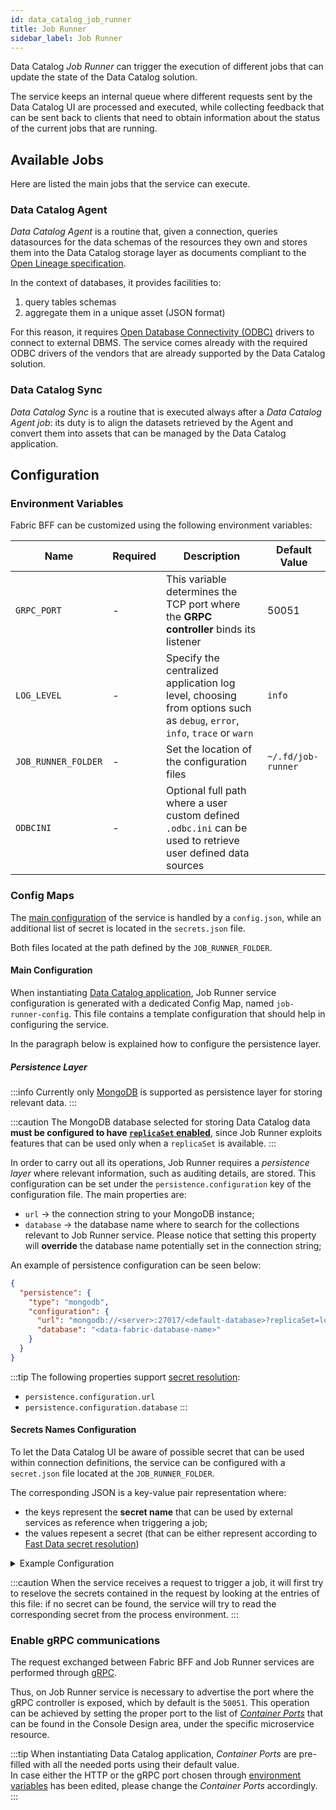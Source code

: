 ```yaml
---
id: data_catalog_job_runner
title: Job Runner
sidebar_label: Job Runner
---
```



Data Catalog _Job Runner_ can trigger the execution of different jobs that can update the state of the Data Catalog solution. 

The service keeps an internal queue where different requests sent by the Data Catalog UI are processed and executed, while collecting feedback
that can be sent back to clients that need to obtain information about the status of the current jobs that are running.

## Available Jobs

Here are listed the main jobs that the service can execute. 

### Data Catalog Agent

_Data Catalog Agent_ is a routine that, given a connection, queries datasources for the data schemas of the resources they own and stores them into the Data Catalog storage layer
as documents compliant to the [Open Lineage specification](https://openlineage.io/).

In the context of databases, it provides facilities to:

1. query tables schemas
2. aggregate them in a unique asset (JSON format)

For this reason, it requires [Open Database Connectivity (ODBC)](https://en.wikipedia.org/wiki/Open_Database_Connectivity) drivers to connect to external DBMS.
The service comes already with the required ODBC drivers of the vendors that are already supported by the Data Catalog solution.

### Data Catalog Sync

_Data Catalog Sync_ is a routine that is executed always after a _Data Catalog Agent job_: its duty is to align the datasets retrieved by the Agent and convert them
into assets that can be managed by the Data Catalog application.

## Configuration

### Environment Variables

Fabric BFF can be customized using the following environment variables:

| Name                          | Required | Description                                                                                                                       | Default Value                       |
|-------------------------------|----------|-----------------------------------------------------------------------------------------------------------------------------------|-------------------------------------|
| `GRPC_PORT`                   | -        | This variable determines the TCP port where the **GRPC controller** binds its listener                                            | 50051                               |
| `LOG_LEVEL`                   | -        | Specify the centralized application log level, choosing from options such as `debug`, `error`, `info`, `trace` or `warn`          | `info`                              |
| `JOB_RUNNER_FOLDER`           | -        | Set the location of the configuration files                                                                                       | `~/.fd/job-runner`                  |
| `ODBCINI`                     | -        | Optional full path where a user custom defined `.odbc.ini` can be used to retrieve user defined data sources                      |                                     |

### Config Maps

The [main configuration](#main-configuration) of the service is handled by a `config.json`, while an additional list of secret is located in the `secrets.json` file.

Both files located at the path defined by the `JOB_RUNNER_FOLDER`.

#### Main Configuration

When instantiating [Data Catalog application](/runtime_suite_applications/data-catalog/10_overview.md), Job Runner service configuration is generated with
a dedicated Config Map, named `job-runner-config`. This file contains a template configuration that should help in configuring the service.

<SchemaViewer schema={runnerSchema} example={bffConfigExample}/>

In the paragraph below is explained how to configure the persistence layer.

##### Persistence Layer


:::info
Currently only [MongoDB](https://mongodb.com/) is supported as persistence layer for storing relevant data.
:::

:::caution
The MongoDB database selected for storing Data Catalog data **must be configured to have [`replicaSet` enabled](https://www.mongodb.com/docs/manual/replication/)**, since
Job Runner exploits features that can be used only when a `replicaSet` is available.
:::

In order to carry out all its operations, Job Runner requires a _persistence layer_ where relevant information, such as auditing details, are stored. This configuration can be set under
the `persistence.configuration` key of the configuration file. The main properties are:

- `url` &rarr; the connection string to your MongoDB instance;
- `database` &rarr; the database name where to search for the  collections relevant to Job Runner service. Please notice that setting this property will **override** the database
name potentially set in the connection string;

An example of persistence configuration can be seen below:

```json
{
  "persistence": {
    "type": "mongodb",
    "configuration": {
      "url": "mongodb://<server>:27017/<default-database>?replicaSet=local",
      "database": "<data-fabric-database-name>"
    }
  }
}
```

:::tip
The following properties support [secret resolution](/fast_data/configuration/secrets_resolution.md):
- `persistence.configuration.url`
- `persistence.configuration.database`
:::

#### Secrets Names Configuration

To let the Data Catalog UI be aware of possible secret that can be used within connection definitions, the service can be configured with a `secret.json` file
located at the `JOB_RUNNER_FOLDER`.

The corresponding JSON is a key-value pair representation where:

- the keys represent the __secret name__ that can be used by external services as reference when triggering a job;
- the values repesent a secret (that can be either represent according to [Fast Data secret resolution](/fast_data/configuration/secrets_resolution.md))

<details>
<summary>Example Configuration</summary>

```json
{
  "secretPlain": "{{MY_PLAIN_SECRET}}",
  "secretEnv": {
    "type": "env",
    "key": "EXAMPLE_ENV"
  },
  "secretFile": {
    "type": "file",
    "path": "/run/secrets/job_runner/example.ini",
    "key": "EXAMPLE_ENV"
  }
}
```

</details>

:::caution
When the service receives a request to trigger a job, it will first try to reselove the secrets contained in the request by looking at the entries of this file: 
if no secret can be found, the service will try to read the corresponding secret from the process environment. 
:::
### Enable gRPC communications

The request exchanged between Fabric BFF and Job Runner services are performed through [gRPC](https://grpc.io/).

Thus, on Job Runner service is necessary to advertise the port where the gRPC controller is exposed, which by default is the `50051`.
This operation can be achieved by setting the proper port to the list of [_Container Ports_](/development_suite/api-console/api-design/microservice-container-ports.md)
that can be found in the Console Design area, under the specific microservice resource.

:::tip
When instantiating Data Catalog application, _Container Ports_ are pre-filled with all the needed ports using their default value.  
In case either the HTTP or the gRPC port chosen through [environment variables](#environment-variables) has been edited, please change the _Container Ports_ accordingly.
:::